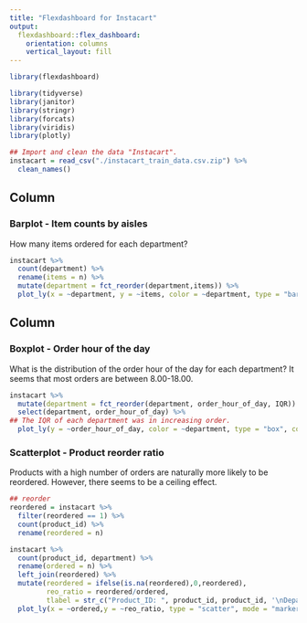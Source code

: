 ```yaml
---
title: "Flexdashboard for Instacart"
output: 
  flexdashboard::flex_dashboard:
    orientation: columns
    vertical_layout: fill
---
```


```r
library(flexdashboard)
```

```r
library(tidyverse)
library(janitor)
library(stringr)
library(forcats)
library(viridis)
library(plotly)
```

```r
## Import and clean the data "Instacart".
instacart = read_csv("./instacart_train_data.csv.zip") %>%
  clean_names()
```


Column {data-width=500}
-----------------------------------------------------------------------

### Barplot - Item counts by aisles

How many items ordered for each department?

```r
instacart %>% 
  count(department) %>% 
  rename(items = n) %>% 
  mutate(department = fct_reorder(department,items)) %>% 
  plot_ly(x = ~department, y = ~items, color = ~department, type = "bar")
```



Column {data-width=500}
-----------------------------------------------------------------------

### Boxplot - Order hour of the day

What is the distribution of the order hour of the day for each department? It seems that most orders are between 8.00-18.00.

```r
instacart %>%
  mutate(department = fct_reorder(department, order_hour_of_day, IQR)) %>%
  select(department, order_hour_of_day) %>%
## The IQR of each department was in increasing order.
  plot_ly(y = ~order_hour_of_day, color = ~department, type = "box", colors = "Set2")
```



### Scatterplot - Product reorder ratio 

Products with a high number of orders are naturally more likely to be reordered. However, there seems to be a ceiling effect.

```r
## reorder
reordered = instacart %>% 
  filter(reordered == 1) %>% 
  count(product_id) %>% 
  rename(reordered = n)

instacart %>% 
  count(product_id, department) %>%
  rename(ordered = n) %>% 
  left_join(reordered) %>% 
  mutate(reordered = ifelse(is.na(reordered),0,reordered),
         reo_ratio = reordered/ordered,
         tlabel = str_c("Product_ID: ", product_id, product_id, '\nDepartment: ', department)) %>%
  plot_ly(x = ~ordered,y = ~reo_ratio, type = "scatter", mode = "markers", alpha = 0.5, text = ~tlabel, color = I("black"))
```



